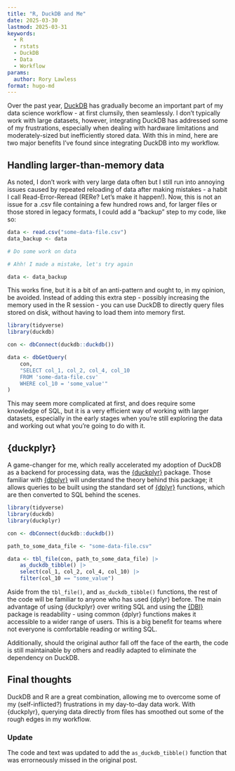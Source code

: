 ```yaml
---
title: "R, DuckDB and Me"
date: 2025-03-30
lastmod: 2025-03-31
keywords:
  - R
  - rstats
  - DuckDB
  - Data
  - Workflow
params:
  author: Rory Lawless
format: hugo-md
---
```


Over the past year, [DuckDB](https://duckdb.org/docs/stable/clients/r) has gradually become an important part of my data science workflow - at first clumsily, then seamlessly. I don’t typically work with large datasets, however, integrating DuckDB has addressed some of my frustrations, especially when dealing with hardware limitations and moderately-sized but inefficiently stored data. With this in mind, here are two major benefits I’ve found since integrating DuckDB into my workflow.

## Handling larger-than-memory data

As noted, I don't work with very large data often but I still run into annoying issues caused by repeated reloading of data after making mistakes - a habit I call Read-Error-Reread (RERe? Let’s make it happen!). Now, this is not an issue for a .csv file containing a few hundred rows and, for larger files or those stored in legacy formats, I could add a "backup" step to my code, like so:

```r
data <- read.csv("some-data-file.csv")
data_backup <- data

# Do some work on data

# Ahh! I made a mistake, let's try again

data <- data_backup

```

This works fine, but it is a bit of an anti-pattern and ought to, in my opinion, be avoided. Instead of adding this extra step - possibly increasing the memory used in the R session - you can use DuckDB to directly query files stored on disk, without having to load them into memory first.

```r
library(tidyverse)
library(duckdb)

con <- dbConnect(duckdb::duckdb())

data <- dbGetQuery(
	con,
	"SELECT col_1, col_2, col_4, col_10
	FROM 'some-data-file.csv'
	WHERE col_10 = 'some_value'"
)
```

This may seem more complicated at first, and does require some knowledge of SQL, but it is a very efficient way of working with larger datasets, especially in the early stages when you're still exploring the data and working out what you're going to do with it.

## {duckplyr}

A game-changer for me, which really accelerated my adoption of DuckDB as a backend for processing data, was the [{duckplyr}](https://duckplyr.tidyverse.org) package. Those familiar with [{dbplyr}](https://dbplyr.tidyverse.org) will understand the theory behind this package; it allows queries to be built using the standard set of [{dplyr}](https://dplyr.tidyverse.org) functions, which are then converted to SQL behind the scenes. 


```r
library(tidyverse)
library(duckdb)
library(duckplyr)

con <- dbConnect(duckdb::duckdb())

path_to_some_data_file <- "some-data-file.csv"

data <- tbl_file(con, path_to_some_data_file) |>
	as_duckdb_tibble() |>
	select(col_1, col_2, col_4, col_10) |>
	filter(col_10 == "some_value")
```

Aside from the `tbl_file()`, and `as_duckdb_tibble()` functions, the rest of the code will be familiar to anyone who has used {dplyr}  before. The main advantage of using {duckplyr} over writing SQL and using the [{DBI}](https://dbi.r-dbi.org) package is readability - using common {dplyr} functions makes it accessible to a wider range of users. This is a big benefit for teams where not everyone is comfortable reading or writing SQL.

Additionally, should the original author fall off the face of the earth, the code is still maintainable by others and readily adapted to eliminate the dependency on DuckDB.

## Final thoughts

DuckDB and R are a great combination, allowing me to overcome some of my (self-inflicted?) frustrations in my day-to-day data work. With {duckplyr}, querying data directly from files has smoothed out some of the rough edges in my workflow.

### Update

The code and text was updated to add the `as_duckdb_tibble()` function that was errorneously missed in the original post.